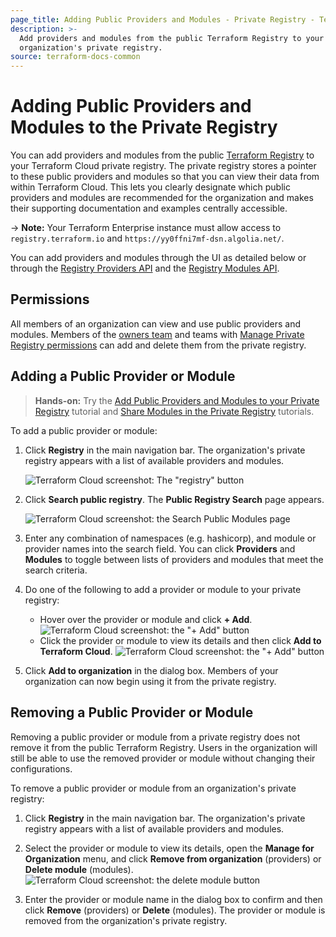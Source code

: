 ```yaml
---
page_title: Adding Public Providers and Modules - Private Registry - Terraform Enterprise
description: >-
  Add providers and modules from the public Terraform Registry to your
  organization's private registry.
source: terraform-docs-common
---
```


[vcs]: /enterprise/vcs

# Adding Public Providers and Modules to the Private Registry

You can add providers and modules from the public [Terraform Registry](/registry) to your Terraform Cloud private registry. The private registry stores a pointer to these public providers and modules so that you can view their data from within Terraform Cloud. This lets you clearly designate which public providers and modules are recommended for the organization and makes their supporting documentation and examples centrally accessible.

-> **Note:** Your Terraform Enterprise instance must allow access to `registry.terraform.io` and `https://yy0ffni7mf-dsn.algolia.net/`.

[permissions-citation]: #intentionally-unused---keep-for-maintainers

You can add providers and modules through the UI as detailed below or through the [Registry Providers API](/enterprise/api-docs/providers) and the [Registry Modules API](/enterprise/api-docs/modules#create-a-module-with-no-vcs-connection-).

## Permissions

All members of an organization can view and use public providers and modules. Members of the [owners team](/enterprise/users-teams-organizations/permissions#organization-owners) and teams with [Manage Private Registry permissions](/enterprise/users-teams-organizations/permissions#manage-private-registry) can add and delete them from the private registry.

## Adding a Public Provider or Module

> **Hands-on:** Try the [Add Public Providers and Modules to your Private Registry](https://learn.hashicorp.com/tutorials/terraform/private-registry-add) tutorial and [Share Modules in the Private Registry](https://learn.hashicorp.com/tutorials/terraform/module-private-registry?in=terraform/modules) tutorials.

To add a public provider or module:

1.  Click **Registry** in the main navigation bar. The organization's private registry appears with a list of available providers and modules.

    ![Terraform Cloud screenshot: The "registry" button](/img/docs/registry-button.png)

2.  Click **Search public registry**. The **Public Registry Search** page appears.

    ![Terraform Cloud screenshot: the Search Public Modules page](/img/docs/add-search-public-modules-providers.png)

3.  Enter any combination of namespaces (e.g. hashicorp), and module or provider names into the search field. You can click **Providers** and **Modules** to toggle between lists of providers and modules that meet the search criteria.

4.  Do one of the following to add a provider or module to your private registry:
    -   Hover over the provider or module and click **+ Add**.
        ![Terraform Cloud screenshot: the "+ Add" button](/img/docs/add-add-button.png)
    -   Click the provider or module to view its details and then click **Add to Terraform Cloud**.
        ![Terraform Cloud screenshot: the "+ Add" button](/img/docs/add-add-to-terraform-cloud-button.png)

5.  Click **Add to organization** in the dialog box. Members of your organization can now  begin using it from the private registry.

## Removing a Public Provider or Module

Removing a public provider or module from a private registry does not remove it from the public Terraform Registry. Users in the organization will still be able to use the removed provider or module without changing their configurations.

To remove a public provider or module from an organization's private registry:

1.  Click **Registry** in the main navigation bar. The organization's private registry appears with a list of available providers and modules.

2.  Select the provider or module to view its details, open the **Manage for Organization** menu, and click **Remove from organization** (providers) or **Delete module** (modules).
    ![Terraform Cloud screenshot: the delete module button](/img/docs/add-delete-module-button.png)

3.  Enter the provider or module name in the dialog box to confirm and then click **Remove** (providers) or **Delete** (modules). The provider or module is removed from the organization's private registry.
